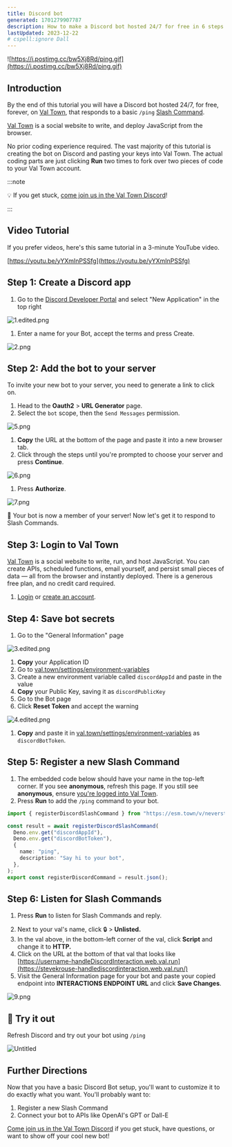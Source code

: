 ```yaml
---
title: Discord bot
generated: 1701279907787
description: How to make a Discord bot hosted 24/7 for free in 6 steps
lastUpdated: 2023-12-22
# cspell:ignore Dall
---
```



![https://i.postimg.cc/bw5Xj8Rd/ping.gif](https://i.postimg.cc/bw5Xj8Rd/ping.gif)

## Introduction

By the end of this tutorial you will have a Discord bot hosted 24/7, for free,
forever, on [Val Town](https://val.town), that responds to a basic `/ping`
[Slash Command](https://support.discord.com/hc/en-us/articles/1500000368501-Slash-Commands-FAQ).

[Val Town](https://val.town) is a social website to write, and deploy JavaScript
from the browser.

No prior coding experience required. The vast majority of this tutorial is
creating the bot on Discord and pasting your keys into Val Town. The actual
coding parts are just clicking **Run** two times to fork over two pieces
of code to your Val Town account.

:::note

💡 If you get stuck,
[come join us in the Val Town Discord](https://discord.gg/dHv45uN5RY)!

:::

## Video Tutorial

If you prefer videos, here's this same tutorial in a 3-minute YouTube video.

[https://youtu.be/yYXmInPSSfg](https://youtu.be/yYXmInPSSfg)

## Step 1: Create a Discord app

1. Go to the
   [Discord Developer Portal](https://discord.com/developers/applications) and
   select "New Application" in the top right

![1.edited.png](./how-to-make-a-discord-bot-hosted-24-7-for-free-in-/1edited.png)

1. Enter a name for your Bot, accept the terms and press Create.

![2.png](./how-to-make-a-discord-bot-hosted-24-7-for-free-in-/2.png)

## Step 2: Add the bot to your server

To invite your new bot to your server, you need to generate a link to click on.

1. Head to the **Oauth2** > **URL Generator** page.
2. Select the `bot` scope, then the `Send Messages` permission.

![5.png](./how-to-make-a-discord-bot-hosted-24-7-for-free-in-/5.png)

1. **Copy** the URL at the bottom of the page and paste it into a new browser
   tab.
2. Click through the steps until you're prompted to choose your server and press
   **Continue**.

![6.png](./how-to-make-a-discord-bot-hosted-24-7-for-free-in-/6.png)

1. Press **Authorize**.

![7.png](./how-to-make-a-discord-bot-hosted-24-7-for-free-in-/7.png)

🎉 Your bot is now a member of your server! Now let's get it to respond to Slash
Commands.

## Step 3: Login to Val Town

[Val Town](https://val.town/) is a social website to write, run, and host
JavaScript. You can create APIs, scheduled functions, email yourself, and
persist small pieces of data — all from the browser and instantly deployed.
There is a generous free plan, and no credit card required.

1. [Login](https://val.town/auth/signin) or
   [create an account](https://www.val.town/auth/signup).

## Step 4: Save bot secrets

1. Go to the "General Information" page

![3.edited.png](./how-to-make-a-discord-bot-hosted-24-7-for-free-in-/3edited.png)

1. **Copy** your Application ID
2. Go to [val.town/settings/environment-variables](https://www.val.town/settings/environment-variables)
3. Create a new environment variable called `discordAppId` and paste in the value
4. **Copy** your Public Key, saving it as `discordPublicKey`
5. Go to the Bot page
6. Click **Reset Token** and accept the warning

![4.edited.png](./how-to-make-a-discord-bot-hosted-24-7-for-free-in-/4edited.png)

1. **Copy** and paste it in
   [val.town/settings/environment-variables](https://www.val.town/settings/environment-variables) as
   `discordBotToken`.

## Step 5: Register a new Slash Command

1. The embedded code below should have your name in the top-left corner. If you
   see **anonymous**, refresh this page. If you
   still see **anonymous**, ensure
   [you're logged into Val Town](https://www.val.town/auth/signin).
2. Press **Run** to add the `/ping` command to your bot.

```ts title="Register /ping command" val
import { registerDiscordSlashCommand } from "https://esm.town/v/neverstew/registerDiscordSlashCommand";

const result = await registerDiscordSlashCommand(
  Deno.env.get("discordAppId"),
  Deno.env.get("discordBotToken"),
  {
    name: "ping",
    description: "Say hi to your bot",
  },
);
export const registerDiscordCommand = result.json();
```

## Step 6: Listen for Slash Commands

1. Press **Run** to listen for Slash Commands and reply.

<Val url="https://www.val.town/embed/maxm/discordBotExample" />

2. Next to your val's name, click 🔒 > **Unlisted.**
3. In the val above, in the bottom-left corner of the val, click **Script** and change it to **HTTP.**
4. Click on the URL at the bottom of that val that looks like
   [https://username-handleDiscordInteraction.web.val.run](https://stevekrouse-handlediscordinteraction.web.val.run/)
5. Visit the General Information page for your bot and paste your copied
   endpoint into **INTERACTIONS ENDPOINT URL** and click **Save
   Changes**.

![9.png](./how-to-make-a-discord-bot-hosted-24-7-for-free-in-/9.png)

## 💬 Try it out

Refresh Discord and try out your bot using `/ping`

![Untitled](./how-to-make-a-discord-bot-hosted-24-7-for-free-in-/untitled.png)

## Further Directions

Now that you have a basic Discord Bot setup, you'll want to customize it to do
exactly what you want. You'll probably want to:

1. Register a new Slash Command
2. Connect your bot to APIs like OpenAI's GPT or Dall-E

[Come join us in the Val Town Discord](https://discord.gg/dHv45uN5RY) if you get
stuck, have questions, or want to show off your cool new bot!
